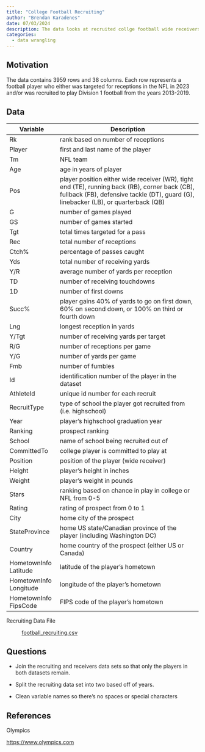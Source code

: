 ```yaml
---
title: "College Football Recruiting"
author: "Brendan Karadenes"
date: 07/03/2024
description: The data looks at recruited collge football wide receivers and their production in the NFL.
categories:
  - data wrangling
---
```


## Motivation

The data contains 3959 rows and 38 columns. Each row represents a football player who either was targeted for receptions in the NFL in 2023 and/or was recruited to play Division 1 football from the years 2013-2019.

## Data

| Variable               | Description                                                                                                                                                                           |
|-------------------|-----------------------------------------------------|
| Rk                     | rank based on number of receptions                                                                                                                                                    |
| Player                 | first and last name of the player                                                                                                                                                     |
| Tm                     | NFL team                                                                                                                                                                              |
| Age                    | age in years of player                                                                                                                                                                |
| Pos                    | player position either wide receiver (WR), tight end (TE), running back (RB), corner back (CB), fullback (FB), defensive tackle (DT), guard (G), linebacker (LB), or quarterback (QB) |
| G                      | number of games played                                                                                                                                                                |
| GS                     | number of games started                                                                                                                                                               |
| Tgt                    | total times targeted for a pass                                                                                                                                                       |
| Rec                    | total number of receptions                                                                                                                                                            |
| Ctch%                  | percentage of passes caught                                                                                                                                                           |
| Yds                    | total number of receiving yards                                                                                                                                                       |
| Y/R                    | average number of yards per reception                                                                                                                                                 |
| TD                     | number of receiving touchdowns                                                                                                                                                        |
| 1D                     | number of first downs                                                                                                                                                                 |
| Succ%                  | player gains 40% of yards to go on first down, 60% on second down, or 100% on third or fourth down                                                                                    |
| Lng                    | longest reception in yards                                                                                                                                                            |
| Y/Tgt                  | number of receiving yards per target                                                                                                                                                  |
| R/G                    | number of receptions per game                                                                                                                                                         |
| Y/G                    | number of yards per game                                                                                                                                                              |
| Fmb                    | number of fumbles                                                                                                                                                                     |
| Id                     | identification number of the player in the dataset                                                                                                                                    |
| AthleteId              | unique id number for each recruit                                                                                                                                                     |
| RecruitType            | type of school the player got recruited from (i.e. highschool)                                                                                                                        |
| Year                   | player's highschool graduation year                                                                                                                                                   |
| Ranking                | prospect ranking                                                                                                                                                                      |
| School                 | name of school being recruited out of                                                                                                                                                 |
| CommittedTo            | college player is committed to play at                                                                                                                                                |
| Position               | position of the player (wide receiver)                                                                                                                                                |
| Height                 | player's height in inches                                                                                                                                                             |
| Weight                 | player's weight in pounds                                                                                                                                                             |
| Stars                  | ranking based on chance in play in college or NFL from 0-5                                                                                                                            |
| Rating                 | rating of prospect from 0 to 1                                                                                                                                                        |
| City                   | home city of the prospect                                                                                                                                                             |
| StateProvince          | home US state/Canadian province of the player (including Washington DC)                                                                                                               |
| Country                | home country of the prospect (either US or Canada)                                                                                                                                    |
| HometownInfo Latitude  | latitude of the player's hometown                                                                                                                                                     |
| HometownInfo Longitude | longitude of the player's hometown                                                                                                                                                    |
| HometownInfo FipsCode  | FIPS code of the player's hometown                                                                                                                                                    |

Recruiting Data File

:   [football_recruiting.csv](../data/football_recruiting.csv)

## Questions

-   Join the recruiting and receivers data sets so that only the players in both datasets remain.

-   Split the recruiting data set into two based off of years.

-   Clean variable names so there's no spaces or special characters

## References

Olympics

<https://www.olympics.com>
